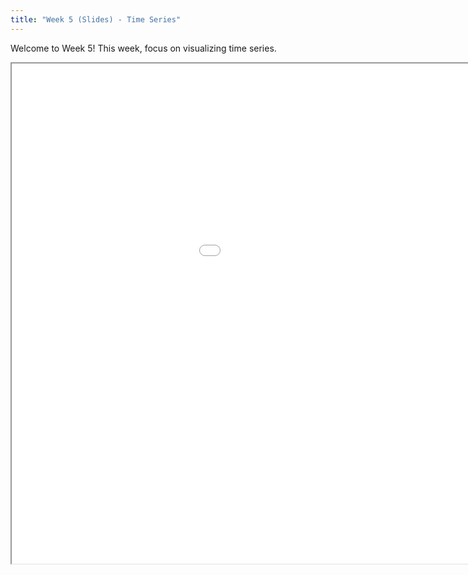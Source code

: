 ```yaml
---
title: "Week 5 (Slides) - Time Series"
---
```


Welcome to Week 5! This week, focus on visualizing time series.

<div>

<iframe class="slide-deck" src="/slides/05-week5-slides-code.html" width="1200" height="800">

</iframe>

</div>
